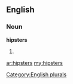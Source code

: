 ==English==

===Noun===
'''hipsters'''

# {{plural of|[[hipster]]}}

[[Category:English plurals]]

[[ar:hipsters]]
[[my:hipsters]]